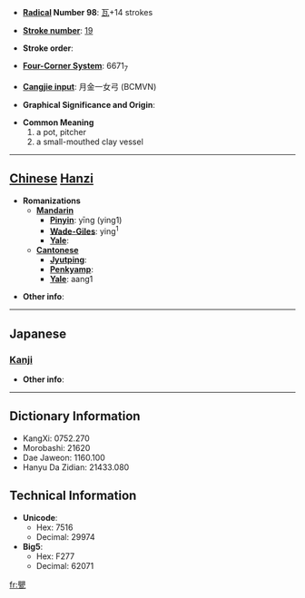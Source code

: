 * '''[[Wiktionary:Chinese radical index| Radical]] Number 98''': [[Wiktionary:Chinese radical index 瓦|瓦]]+14 strokes

* '''[[Wiktionary:Chinese total strokes index|Stroke number]]''': [[Wiktionary:Chinese total strokes index 19|19]]

* '''Stroke order''': 

* '''[[Wiktionary:Chinese four corner index|Four-Corner System]]''': 6671<sub>7</sub>

* '''[[Wiktionary:Chinese Cangjie index|Cangjie input]]''': 月金一女弓 (BCMVN)

* '''Graphical Significance and Origin''': 

* '''Common Meaning'''
*#a pot, pitcher
*# a small-mouthed clay vessel


----

== [[Chinese]] [[Hanzi]] ==

* '''Romanizations'''
** '''[[Mandarin]]'''
*** '''[[Pinyin]]''': yīng (ying1)
*** '''[[Wade-Giles]]''': ying<sup>1</sup>
*** '''[[Yale]]''': 
** '''[[Cantonese]]'''
*** '''[[Jyutping]]''':
*** '''[[Penkyamp]]''': 
*** '''[[Yale]]''': aang1

* '''Other info''': 

----

==Japanese==
===[[Kanji]]===
{{kanji|on readings=[[おう]] (ō), [[えい]] (ei), [[よう]] (yō)|kun readings=[[ほとぎ]] (hotogi), [[かめ]] (kame), [[もたい]] (motai)}}

* '''Other info''':  

----

== Dictionary Information ==

* KangXi: 0752.270
* Morobashi: 21620
* Dae Jaweon: 1160.100
* Hanyu Da Zidian: 21433.080

== Technical Information ==

* '''Unicode''':
** Hex: 7516
** Decimal: 29974
* '''Big5''':
** Hex: F277
** Decimal: 62071

[[fr:甖]]